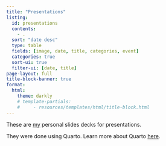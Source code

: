 ```yaml
---
title: "Presentations"
listing:
  id: presentations
  contents:
    - .
  sort: "date desc"
  type: table
  fields: [image, date, title, categories, event]
  categories: true
  sort-ui: true
  filter-ui: [date, title]
page-layout: full
title-block-banner: true
format:
  html:
    theme: darkly
    # template-partials:
    #     - resources/templates/html/title-block.html
---
```


These are [my](https://github.com/NunoFrRibeiro) personal slides decks for presentations.

::: {#presentations}
:::

They were done using Quarto.
Learn more about Quarto [here](https://www.quarto.com).

